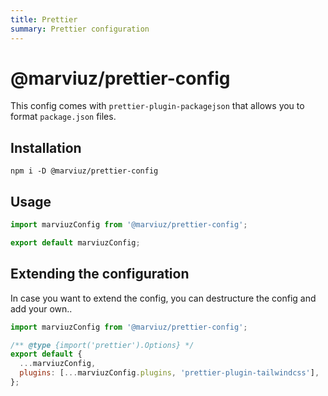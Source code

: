 ```yaml
---
title: Prettier
summary: Prettier configuration
---
```


# @marviuz/prettier-config

This config comes with `prettier-plugin-packagejson` that allows you to format `package.json` files.

## Installation

```package-install
npm i -D @marviuz/prettier-config
```

## Usage

```js:prettier.config.mjs
import marviuzConfig from '@marviuz/prettier-config';

export default marviuzConfig;
```

## Extending the configuration

In case you want to extend the config, you can destructure the config
and add your own..

```js:prettier.config.mjs
import marviuzConfig from '@marviuz/prettier-config';

/** @type {import('prettier').Options} */
export default {
  ...marviuzConfig,
  plugins: [...marviuzConfig.plugins, 'prettier-plugin-tailwindcss'],
};
```
